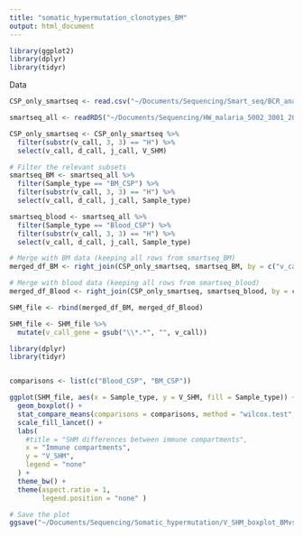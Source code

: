 ```yaml
---
title: "somatic_hypermutation_clonotypes_BM"
output: html_document
---
```


```r
library(ggplot2)
library(dplyr)
library(tidyr)
```

Data
```r
CSP_only_smartseq <- read.csv("~/Documents/Sequencing/Smart_seq/BCR_analysis/Results/hc_smart_seq_IgD/CSP_clonotypes_only.tsv", sep = "\t")

smartseq_all <- readRDS("~/Documents/Sequencing/HW_malaria_5002_3001_2008_1010/output_data_general/corrected_data_smartseq.rds")
```
```r
CSP_only_smartseq <- CSP_only_smartseq %>%
  filter(substr(v_call, 3, 3) == "H") %>%
  select(v_call, d_call, j_call, V_SHM)
```

```r
# Filter the relevant subsets
smartseq_BM <- smartseq_all %>%
  filter(Sample_type == "BM_CSP") %>%
  filter(substr(v_call, 3, 3) == "H") %>%
  select(v_call, d_call, j_call, Sample_type)

smartseq_blood <- smartseq_all %>%
  filter(Sample_type == "Blood_CSP") %>%
  filter(substr(v_call, 3, 3) == "H") %>%
  select(v_call, d_call, j_call, Sample_type)

# Merge with BM data (keeping all rows from smartseq_BM)
merged_df_BM <- right_join(CSP_only_smartseq, smartseq_BM, by = c("v_call", "d_call", "j_call"))

# Merge with blood data (keeping all rows from smartseq_blood)
merged_df_Blood <- right_join(CSP_only_smartseq, smartseq_blood, by = c("v_call", "d_call", "j_call"))

SHM_file <- rbind(merged_df_BM, merged_df_Blood)

SHM_file <- SHM_file %>%
  mutate(v_call_gene = gsub("\\*.*", "", v_call))

```



```r
library(dplyr)
library(tidyr)


comparisons <- list(c("Blood_CSP", "BM_CSP"))

ggplot(SHM_file, aes(x = Sample_type, y = V_SHM, fill = Sample_type)) +
  geom_boxplot() +
  stat_compare_means(comparisons = comparisons, method = "wilcox.test", label = "p.format") +
  scale_fill_lancet() +
  labs(
    #title = "SHM differences between immune compartments",
    x = "Immune compartments",
    y = "V_SHM",
    legend = "none"
  ) +
  theme_bw() +
  theme(aspect.ratio = 1,
        legend.position = "none" )

# Save the plot
ggsave("~/Documents/Sequencing/Somatic_hypermutation/V_SHM_boxplot_BMvsBlood.png", width = 8, height = 6, dpi = 300)
```
